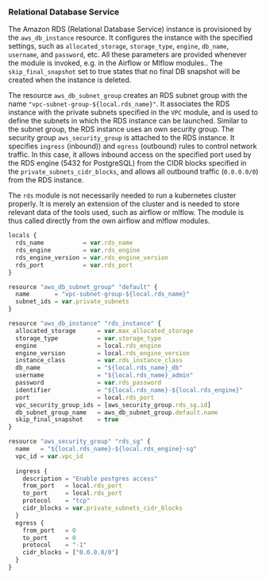 ### Relational Database Service

The Amazon RDS (Relational Database Service) instance is provisioned by the `aws_db_instance` resource. It configures the instance with the specified settings, such as `allocated_storage`, `storage_type`, `engine`, `db_name`, `username`, and `password`, etc. All these parameters are provided whenever the module is invoked, e.g. in the Airflow or Mlflow modules..  The `skip_final_snapshot` set to true states that no final DB snapshot will be created when the instance is deleted. 

The resource `aws_db_subnet_group` creates an RDS subnet group with the name `"vpc-subnet-group-${local.rds_name}"`. It associates the RDS instance with the private subnets specified in the `VPC` module, and is used to define the subnets in which the RDS instance can be launched. Similar to the subnet group, the RDS instance uses an own security group. The security group `aws_security_group` is attached to the RDS instance. It specifies `ingress` (inbound)) and `egress` (outbound) rules to control network traffic. In this case, it allows inbound access on the specified port used by the RDS engine (5432 for PostgreSQL) from the CIDR blocks specified in the `private_subnets_cidr_blocks`, and allows all outbound traffic (`0.0.0.0/0`) from the RDS instance.

The `rds` module is not necessarily needed to run a kubernetes cluster properly. It is merely an extension of the cluster and is needed to store relevant data of the tools used, such as airflow or mlflow. The module is thus called directly from the own airflow and mlflow modules.

\footnotesize
```javascript
locals {
  rds_name           = var.rds_name
  rds_engine         = var.rds_engine
  rds_engine_version = var.rds_engine_version
  rds_port           = var.rds_port
}

resource "aws_db_subnet_group" "default" {
  name       = "vpc-subnet-group-${local.rds_name}"
  subnet_ids = var.private_subnets
}

resource "aws_db_instance" "rds_instance" {
  allocated_storage      = var.max_allocated_storage
  storage_type           = var.storage_type
  engine                 = local.rds_engine
  engine_version         = local.rds_engine_version
  instance_class         = var.rds_instance_class
  db_name                = "${local.rds_name}_db"
  username               = "${local.rds_name}_admin"
  password               = var.rds_password
  identifier             = "${local.rds_name}-${local.rds_engine}"
  port                   = local.rds_port
  vpc_security_group_ids = [aws_security_group.rds_sg.id]
  db_subnet_group_name   = aws_db_subnet_group.default.name
  skip_final_snapshot    = true
}

resource "aws_security_group" "rds_sg" {
  name   = "${local.rds_name}-${local.rds_engine}-sg"
  vpc_id = var.vpc_id
  
  ingress {
    description = "Enable postgres access"
    from_port   = local.rds_port
    to_port     = local.rds_port
    protocol    = "tcp"
    cidr_blocks = var.private_subnets_cidr_blocks
  }
  egress {
    from_port   = 0
    to_port     = 0
    protocol    = "-1"
    cidr_blocks = ["0.0.0.0/0"]
  }
}
```
\normalsize